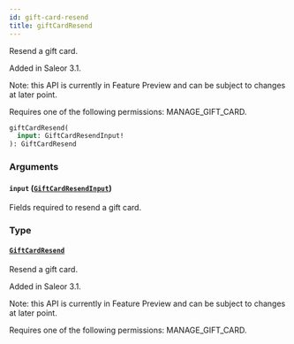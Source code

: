 ```yaml
---
id: gift-card-resend
title: giftCardResend
---
```


Resend a gift card.

Added in Saleor 3.1.

Note: this API is currently in Feature Preview and can be subject to changes at later point.

Requires one of the following permissions: MANAGE_GIFT_CARD.

```graphql
giftCardResend(
  input: GiftCardResendInput!
): GiftCardResend
```

### Arguments

#### `input` ([`GiftCardResendInput`](../../../developer/api-reference/inputs/gift-card-resend-input))

Fields required to resend a gift card.

### Type

#### [`GiftCardResend`](../../../developer/api-reference/objects/gift-card-resend)

Resend a gift card.

Added in Saleor 3.1.

Note: this API is currently in Feature Preview and can be subject to changes at later point.

Requires one of the following permissions: MANAGE_GIFT_CARD.
